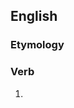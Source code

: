 ==English==

===Etymology===
{{suffix|en|waste|eth|nocat=1}}

===Verb===
{{head|en|verb form}}

# {{en-archaic third-person singular of|waste}}
